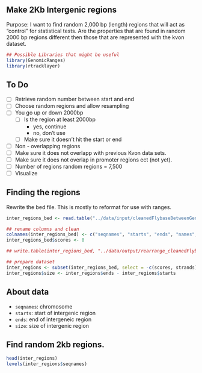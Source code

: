 ## Make 2Kb Intergenic regions

Purpose: I want to find random 2,000 bp (length) regions that will act as "control" for statistical tests. Are the properties that are found in random 2000 bp regions different then those that are represented with the kvon dataset. 

```r
## Possible Libraries that might be useful
library(GenomicRanges)
library(rtracklayer)
```

## To Do

- [ ] Retrieve random number between start and end 
- [ ] Choose random regions and allow resampling
- [ ] You go up or down 2000bp
  - [ ] Is the region at least 2000bp 
    - yes, continue
    - no, don't use
   - [ ] Make sure it doesn't hit the start or end
- [ ] Non - overlapping regions
- [ ] Make sure it does not overlapp with previous Kvon data sets.
- [ ] Make sure it does not overlap in promoter regions ect (not yet).
- [ ] Number of regions random regions = 7,500
- [ ] Visualize

## Finding the regions

Rewrite the bed file. This is mostly to reformat for use with ranges.

```r
inter_regions_bed <- read.table("../data/input/cleanedFlybaseBetweenGenes_17July2017.BED")

## rename columns and clean
colnames(inter_regions_bed) <- c("seqnames", "starts", "ends", "names", "scores", "strands")
inter_regions_bed$scores <- 0

## write.table(inter_regions_bed, "../data/output/rearrange_cleanedFlybaseBetweenGenes_20March2018.BED", col.names=F,row.names=F,sep="\t",quote=F)

## prepare dataset
inter_regions <- subset(inter_regions_bed, select = -c(scores, strands))
inter_regions$size <- inter_regions$ends - inter_regions$starts
```

## About data

- `seqnames`: chromosome
- `starts`: start of intergenic region
- `ends`: end of intergeneic region
- `size`: size of intergenic region

## Find random 2kb regions.

```r
head(inter_regions)
levels(inter_regions$seqnames)
```